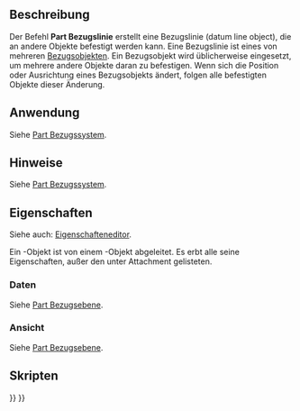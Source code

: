 <languages/>

{{Docnav/de
|[[Part_DatumPlane/de|Part Bezugsebene]]
|[[Part_DatumPoint/de|Part Bezugspunkt]]
|[[Std_Base/de|Std Base]]
|IconL=Part_DatumPlane.svg
|IconR=Part_DatumPoint.svg
|IconC=Freecad.svg
}}

{{GuiCommand/de
|Name=Part DatumLine
|Name/de=Part DatumLine
|Workbenches=Alle
|Version=1.1
|SeeAlso=[[Part_CoordinateSystem/de|Part Bezugssystem]], [[Part_DatumPlane/de|Part Bezugsebene]], [[Part_DatumPoint/de|Part Bezugspunkt]]
}}

<span id="Description"></span>
==Beschreibung==

Der Befehl '''Part Bezugslinie''' erstellt eine Bezugslinie (datum line object), die an andere Objekte befestigt werden kann. Eine Bezugslinie ist eines von mehreren [[Std_Base#Part_Datums/de|Bezugsobjekten]]. Ein Bezugsobjekt wird üblicherweise eingesetzt, um mehrere andere Objekte daran zu befestigen. Wenn sich die Position oder Ausrichtung eines Bezugsobjekts ändert, folgen alle befestigten Objekte dieser Änderung.

<span id="Usage"></span>
==Anwendung==

Siehe [[Part_CoordinateSystem/de#Anwendung|Part Bezugssystem]].

<span id="Notes"></span>
==Hinweise==

Siehe [[Part_CoordinateSystem/de#Hinweise|Part Bezugssystem]].

<span id="Properties"></span>
==Eigenschaften==

Siehe auch: [[Property_editor/de|Eigenschafteneditor]].

Ein {{Incode|Part::DatumLine}}-Objekt ist von einem {{Incode|App::Line}}-Objekt abgeleitet. Es erbt alle seine Eigenschaften, außer den unter Attachment gelisteten.

<span id="Data"></span>
===Daten===

Siehe [[Part_DatumPlane/de#Daten|Part Bezugsebene]].

<span id="View"></span>
===Ansicht===

Siehe [[Part_DatumPlane/de#Ansicht|Part Bezugsebene]].

<span id="Scripting"></span>
==Skripten==

{{Code|code=
import FreeCAD as App

<!--T:18-->
doc = App.newDocument()
obj = doc.addObject("Part::DatumLine", "DatumLine")
doc.recompute()
}}


{{Docnav/de
|[[Part_DatumPlane/de|Part Bezugsebene]]
|[[Part_DatumPoint/de|Part Bezugspunkt]]
|[[Std_Base/de|Std Base]]
|IconL=Part_DatumPlane.svg
|IconR=Part_DatumPoint.svg
|IconC=Freecad.svg
}}

{{Std_Base_navi{{#translation:}}}}
{{Userdocnavi{{#translation:}}}}